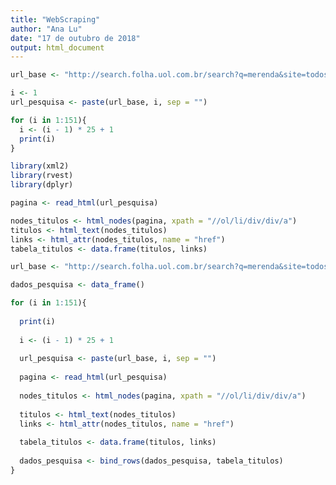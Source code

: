 ```yaml
---
title: "WebScraping"
author: "Ana Lu"
date: "17 de outubro de 2018"
output: html_document
---
```


```r
url_base <- "http://search.folha.uol.com.br/search?q=merenda&site=todos&results_count=3769&search_time=0.033&url=http%3A%2F%2Fsearch.folha.uol.com.br%2Fsearch%3Fq%3Dmerenda%26site%3Dtodos&sr="
```

```r
i <- 1
url_pesquisa <- paste(url_base, i, sep = "")
```


```r
for (i in 1:151){
  i <- (i - 1) * 25 + 1
  print(i)
}
```

```r
library(xml2)
library(rvest)
library(dplyr)
```

```r
pagina <- read_html(url_pesquisa)
```

```r
nodes_titulos <- html_nodes(pagina, xpath = "//ol/li/div/div/a")
titulos <- html_text(nodes_titulos)
links <- html_attr(nodes_titulos, name = "href")
tabela_titulos <- data.frame(titulos, links)
```

```r
url_base <- "http://search.folha.uol.com.br/search?q=merenda&site=todos&results_count=3769&search_time=0.033&url=http%3A%2F%2Fsearch.folha.uol.com.br%2Fsearch%3Fq%3Dmerenda%26site%3Dtodos&sr="
```

```r
dados_pesquisa <- data_frame()
```

```r
for (i in 1:151){
  
  print(i)
  
  i <- (i - 1) * 25 + 1
  
  url_pesquisa <- paste(url_base, i, sep = "")
  
  pagina <- read_html(url_pesquisa)
  
  nodes_titulos <- html_nodes(pagina, xpath = "//ol/li/div/div/a")
  
  titulos <- html_text(nodes_titulos)
  links <- html_attr(nodes_titulos, name = "href")
  
  tabela_titulos <- data.frame(titulos, links)
  
  dados_pesquisa <- bind_rows(dados_pesquisa, tabela_titulos)
}
```


